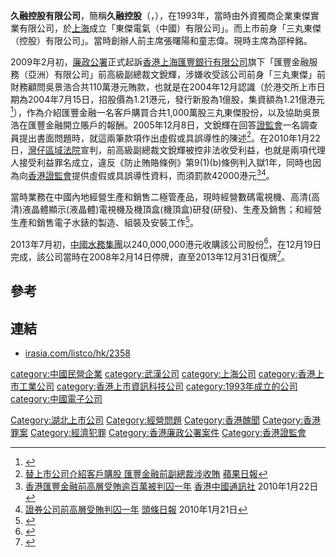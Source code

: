 '''久融控股有限公司'''，簡稱'''久融控股'''（'''{{lang-en|Jiu Rong Holdings Limited}}'''，{{hkex|2358}}），在1993年，當時由外資獨商企業東傑實業有限公司，於[[上海|上海]]成立「東傑電氣（中國）有限公司」。而上市前身「三丸東傑（控股）有限公司」。當時創辦人前主席張曙陽和童志偉。現時主席為邵梓銘。

2009年2月初，[[廉政公署|廉政公署]]正式起訴[[香港上海匯豐銀行有限公司|香港上海匯豐銀行有限公司]]旗下「匯豐金融服務（亞洲）有限公司」前高級副總裁文銳輝，涉嫌收受該公司前身「三丸東傑」前財務顧問吳景浩合共110萬港元賄款，也就是在2004年12月認識（於港交所上市日期為2004年7月15日，招股價為1.21港元，發行新股為1億股，集資額為1.21億港元<ref>{{Cite web |url=http://www.hkexnews.hk/listedco/listconews/SEHK/2004/0630/LTN20040630003_C.htm |title=三丸東傑（控股）有限公司（久融控股有限公司前身）招股資料 |accessdate=2014-12-25 |archive-date=2016-03-05 |archive-url=https://web.archive.org/web/20160305013107/http://www.hkexnews.hk/listedco/listconews/SEHK/2004/0630/LTN20040630003_C.htm |dead-url=no }}</ref>），作為介紹匯豐金融一名客戶購買合共1,000萬股三丸東傑股份，以及協助吳景浩在匯豐金融開立賬戶的報酬。2005年12月8日，文銳輝在回答[[證券及期貨事務監察委員會|證監會]]一名調查員提出書面問題時，就這兩筆款項作出虛假或具誤導性的陳述<ref>[http://hk.apple.nextmedia.com/news/art/20090218/12220074 替上市公司介紹客戶購股 匯豐金融前副總裁涉收賄] {{Wayback|url=http://hk.apple.nextmedia.com/news/art/20090218/12220074 |date=20141225073013 }}[[蘋果日報|蘋果日報]]</ref>。在2010年1月22日，[[灣仔|灣仔]][[區域法院|區域法院]]宣判，前高級副總裁文銳輝被控非法收受利益，也就是兩項代理人接受利益罪名成立，違反《防止賄賂條例》第9(1)(b)條例判入獄1年，同時也因為向[[香港證監會|香港證監會]]提供虛假或具誤導性資料，而須罰款42000港元<ref>[http://www.hkcna.hk/content/2010/0122/40982.shtml 香港匯豐金融前高層受賄逾百萬被判囚一年] {{Wayback|url=http://www.hkcna.hk/content/2010/0122/40982.shtml |date=20160304104728 }}[[香港中國通訊社|香港中國通訊社]] 2010年1月22日</ref><ref>[http://news.stheadline.com/instantnews/news_content/201001/21/20100121a191420.html?cat=a  證券公司前高層受賄判囚一年] {{Wayback|url=http://news.stheadline.com/instantnews/news_content/201001/21/20100121a191420.html?cat=a |date=20141225072101 }}[[頭條日報|頭條日報]] 2010年1月21日</ref>。

當時業務在中國內地經營生產和銷售二極管產品，現時經營數碼電視機、高清(高清)液晶體顯示(液晶體)電視機及機頂盒(機頂盒)研發(研發)、生產及銷售；和經營生產和銷售電子水錶的製造、組裝及安裝工作<ref>{{Cite web |url=http://www.irasia.com/listco/hk/2358/profilec.htm |title=久融控股有限公司簡介 |accessdate=2014-12-25 |archive-date=2019-07-31 |archive-url=https://web.archive.org/web/20190731155828/http://www.irasia.com/listco/hk/2358/profilec.htm |dead-url=no }}</ref>。 

2013年7月初，[[中國水務集團|中國水務集團]]以240,000,000港元收購該公司股份<ref>{{Cite web |url=http://www.irasia.com/listco/hk/2358/announcement/a112777-cw2358.pdf |title=中國水務收購通告 |accessdate=2014-12-25 |archive-date=2016-03-04 |archive-url=https://web.archive.org/web/20160304215617/http://www.irasia.com/listco/hk/2358/announcement/a112777-cw2358.pdf |dead-url=no }}</ref>，在12月19日完成，該公司當時在2008年2月14日停牌，直至2013年12月31日復牌<ref>{{Cite web |url=http://www.irasia.com/listco/hk/2358/announcement/a117688-cw2358.pdf |title=中國水務收購通告2 |accessdate=2014-12-25 |archive-date=2016-03-05 |archive-url=https://web.archive.org/web/20160305011605/http://www.irasia.com/listco/hk/2358/announcement/a117688-cw2358.pdf |dead-url=no }}</ref>。

==參考==
{{reflist}}

==連結==
*[http://www.irasia.com/listco/hk/2358 irasia.com/listco/hk/2358] {{Wayback|url=http://www.irasia.com/listco/hk/2358 |date=20191228141422 }}

[[category:中國民營企業|category:中國民營企業]]
[[category:武漢公司|category:武漢公司]]
[[category:上海公司|category:上海公司]]
[[category:香港上市工業公司|category:香港上市工業公司]]
[[category:香港上市資訊科技公司|category:香港上市資訊科技公司]]
[[category:1993年成立的公司|category:1993年成立的公司]]
[[category:中國電子公司|category:中國電子公司]]
[[Category:湖北上市公司|Category:湖北上市公司]]
[[Category:經營問題|Category:經營問題]]
[[Category:香港醜聞|Category:香港醜聞]]
[[Category:香港罪案|Category:香港罪案]]
[[Category:經濟犯罪|Category:經濟犯罪]]
[[Category:香港廉政公署案件|Category:香港廉政公署案件]]
[[Category:香港證監會|Category:香港證監會]]